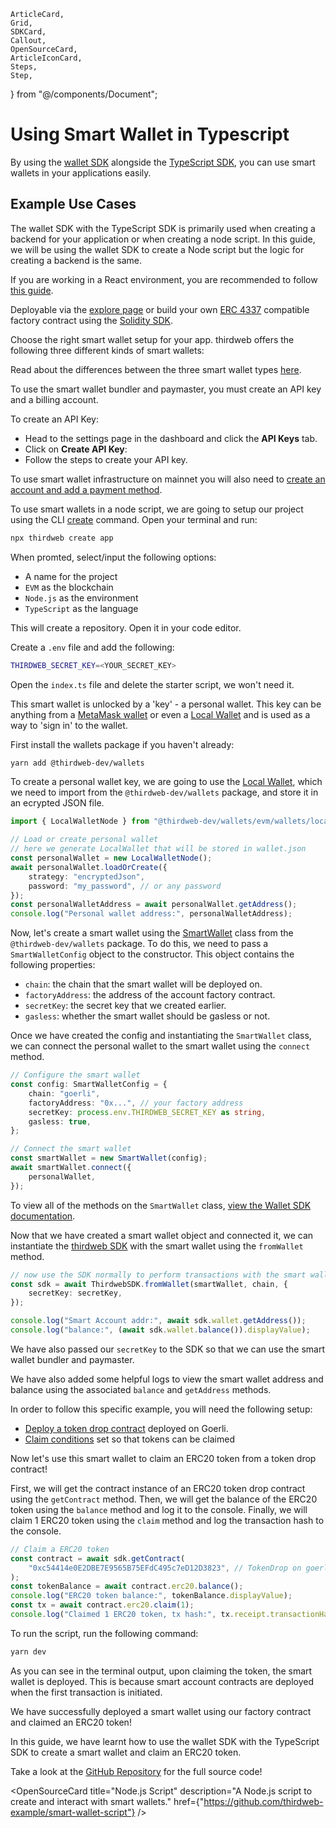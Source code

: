 	ArticleCard,
	Grid,
	SDKCard,
	Callout,
	OpenSourceCard,
	ArticleIconCard,
	Steps,
	Step,
} from "@/components/Document";

# Using Smart Wallet in Typescript

By using the [wallet SDK](/references/wallets) alongside the [TypeScript SDK](/typescript/latest), you can use smart wallets in your applications easily.

## Example Use Cases

The wallet SDK with the TypeScript SDK is primarily used when creating a backend for your application or when creating a node script.
In this guide, we will be using the wallet SDK to create a Node script but the logic for creating a backend is the same.

If you are working in a React environment, you are recommended to follow [this guide](/wallets/smart-wallet/guides/react/latest).

<Steps>
    <Step title="Deploy an Account Factory">

Deployable via the [explore page](https://thirdweb.com/explore/smart-wallet) or build your own [ERC 4337](https://eips.ethereum.org/EIPS/eip-4337) compatible factory contract using the [Solidity SDK](/solidity/base-contracts/smart-accounts).

Choose the right smart wallet setup for your app. thirdweb offers the following three different kinds of smart wallets:

<Grid>
	<ArticleIconCard
		title="Account Factory"
		href="https://thirdweb.com/thirdweb.eth/AccountFactory"
		icon={WalletsSmartIcon}
	/>
	<ArticleIconCard
		title="Managed Account Factory"
		href="https://thirdweb.com/thirdweb.eth/ManagedAccountFactory"
		icon={WalletsSmartIcon}
	/>
	<ArticleIconCard
		title="Dynamic Account Factory"
		href="https://thirdweb.com/thirdweb.eth/DynamicAccountFactory"
		icon={WalletsSmartIcon}
	/>
</Grid>

Read about the differences between the three smart wallet types [here](/smart-wallet/how-it-works#smart-wallet-factories).

</Step>
<Step title="Create an API key">

To use the smart wallet bundler and paymaster, you must create an API key and a billing account.

To create an API Key:

- Head to the settings page in the dashboard and click the **API Keys** tab.
- Click on **Create API Key**:
- Follow the steps to create your API key.

To use smart wallet infrastructure on mainnet you will also need to [create an account and add a payment method](https://thirdweb.com/dashboard/settings/billing).

</Step>
<Step title="Create a Node Script">

To use smart wallets in a node script, we are going to setup our project using the CLI [create](/cli/create) command.
Open your terminal and run:

```bash
npx thirdweb create app
```

When promted, select/input the following options:

- A name for the project
- `EVM` as the blockchain
- `Node.js` as the environment
- `TypeScript` as the language

This will create a repository. Open it in your code editor.

Create a `.env` file and add the following:

```bash
THIRDWEB_SECRET_KEY=<YOUR_SECRET_KEY>
```

Open the `index.ts` file and delete the starter script, we won't need it.

</Step>
<Step title="Creating the Personal Wallet Key">

This smart wallet is unlocked by a 'key' - a personal wallet.
This key can be anything from a [MetaMask wallet](/references/wallets/MetaMaskWallet) or even a [Local Wallet](/references/wallets/LocalWallet) and is used as a way to 'sign in' to the wallet.

First install the wallets package if you haven't already:

```bash
yarn add @thirdweb-dev/wallets
```

To create a personal wallet key, we are going to use the [Local Wallet](/references/wallets/LocalWallet), which we need to import from the `@thirdweb-dev/wallets` package, and store it in an ecrypted JSON file.

```typescript
import { LocalWalletNode } from "@thirdweb-dev/wallets/evm/wallets/local-wallet-node";

// Load or create personal wallet
// here we generate LocalWallet that will be stored in wallet.json
const personalWallet = new LocalWalletNode();
await personalWallet.loadOrCreate({
	strategy: "encryptedJson",
	password: "my_password", // or any password
});
const personalWalletAddress = await personalWallet.getAddress();
console.log("Personal wallet address:", personalWalletAddress);
```

</Step>
<Step title="Creating the Smart Wallet">

Now, let's create a smart wallet using the [SmartWallet](/wallet/smart-wallet) class from the `@thirdweb-dev/wallets` package.
To do this, we need to pass a `SmartWalletConfig` object to the constructor. This object contains the following properties:

- `chain`: the chain that the smart wallet will be deployed on.
- `factoryAddress`: the address of the account factory contract.
- `secretKey`: the secret key that we created earlier.
- `gasless`: whether the smart wallet should be gasless or not.

Once we have created the config and instantiating the `SmartWallet` class, we can connect the personal wallet to the smart wallet using the `connect` method.

```typescript
// Configure the smart wallet
const config: SmartWalletConfig = {
	chain: "goerli",
	factoryAddress: "0x...", // your factory address
	secretKey: process.env.THIRDWEB_SECRET_KEY as string,
	gasless: true,
};

// Connect the smart wallet
const smartWallet = new SmartWallet(config);
await smartWallet.connect({
	personalWallet,
});
```

To view all of the methods on the `SmartWallet` class, [view the Wallet SDK documentation](/wallet/smart-wallet).

</Step>
<Step title="Instantiate the thirdweb SDK">

Now that we have created a smart wallet object and connected it, we can instantiate the [thirdweb SDK](/typescript/latest) with the smart wallet using the `fromWallet` method.

```typescript
// now use the SDK normally to perform transactions with the smart wallet
const sdk = await ThirdwebSDK.fromWallet(smartWallet, chain, {
	secretKey: secretKey,
});

console.log("Smart Account addr:", await sdk.wallet.getAddress());
console.log("balance:", (await sdk.wallet.balance()).displayValue);
```

We have also passed our `secretKey` to the SDK so that we can use the smart wallet bundler and paymaster.

We have also added some helpful logs to view the smart wallet address and balance using the associated `balance` and `getAddress` methods.

</Step>
<Step title="Using the Smart Wallet">

In order to follow this specific example, you will need the following setup:

- [Deploy a token drop contract](https://thirdweb.com/thirdweb.eth/DropERC20) deployed on Goerli.
- [Claim conditions](/dashboard/claim-conditions) set so that tokens can be claimed

Now let's use this smart wallet to claim an ERC20 token from a token drop contract!

First, we will get the contract instance of an ERC20 token drop contract using the `getContract` method.
Then, we will get the balance of the ERC20 token using the `balance` method and log it to the console.
Finally, we will claim 1 ERC20 token using the `claim` method and log the transaction hash to the console.

```typescript
// Claim a ERC20 token
const contract = await sdk.getContract(
	"0xc54414e0E2DBE7E9565B75EFdC495c7eD12D3823", // TokenDrop on goerli
);
const tokenBalance = await contract.erc20.balance();
console.log("ERC20 token balance:", tokenBalance.displayValue);
const tx = await contract.erc20.claim(1);
console.log("Claimed 1 ERC20 token, tx hash:", tx.receipt.transactionHash);
```

</Step>
<Step title="Run the Script">

To run the script, run the following command:

```bash
yarn dev
```

As you can see in the terminal output, upon claiming the token, the smart wallet is deployed. This is because smart account contracts are deployed when the first transaction is initiated.

We have successfully deployed a smart wallet using our factory contract and claimed an ERC20 token!

</Step>
<Step title="Conclusion">

In this guide, we have learnt how to use the wallet SDK with the TypeScript SDK to
create a smart wallet and claim an ERC20 token.

Take a look at the [GitHub Repository](https://github.com/thirdweb-example/smart-wallet-script) for the full source code!

<OpenSourceCard
	title="Node.js Script"
	description="A Node.js script to create and interact with smart wallets."
	href={"https://github.com/thirdweb-example/smart-wallet-script"}
/>
</Step>
</Steps>
